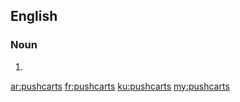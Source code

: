 ==English==

===Noun===
{{head|en|plural}}

# {{plural of|pushcart|lang=en|nocat=1}}

[[ar:pushcarts]]
[[fr:pushcarts]]
[[ku:pushcarts]]
[[my:pushcarts]]